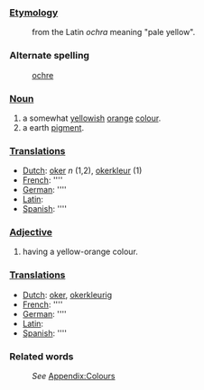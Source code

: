 ===[[Etymology]]===
:from the Latin ''ochra'' meaning "pale yellow".
===Alternate spelling===
:[[ochre]]
===[[Noun]]===
#a somewhat [[yellow]]ish [[orange]] [[color|colour]]. 
#a earth [[pigment]].

===[[Translation]]s===
*[[Dutch]]: [[oker]] ''n'' (1,2), [[okerkleur]] (1)
*[[French]]: [[]] ''''
*[[German]]: [[]] ''''
*[[Latin]]: [[]]
*[[Spanish]]: [[]] ''''

===[[Adjective]]===
#having a yellow-orange colour.

===[[Translation]]s===
*[[Dutch]]: [[oker]], [[okerkleurig]]
*[[French]]: [[]] ''''
*[[German]]: [[]] ''''
*[[Latin]]: [[]]
*[[Spanish]]: [[]] ''''

===Related words===
:''See'' [[Wiktionary_Appendix:Colours|Appendix:Colours]]